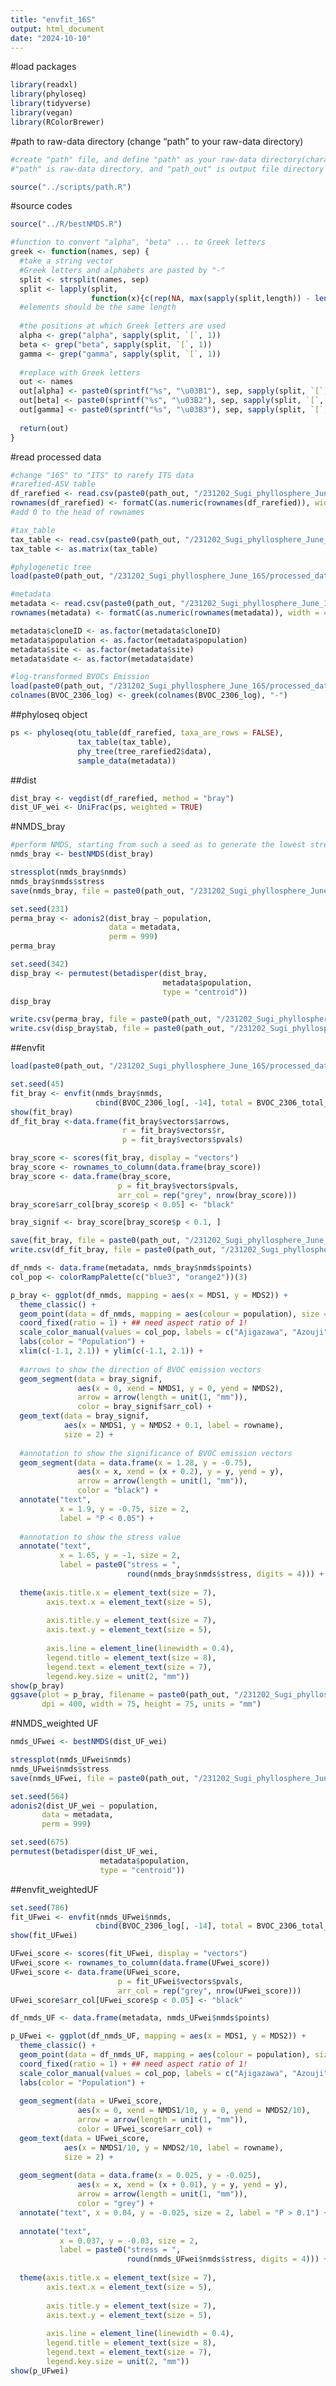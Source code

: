 ```yaml
---
title: "envfit_16S"
output: html_document
date: "2024-10-10"
---
```


#load packages

```r
library(readxl)
library(phyloseq)
library(tidyverse)
library(vegan)
library(RColorBrewer)
```

#path to raw-data directory (change "path" to your raw-data directory)

```r
#create "path" file, and define "path" as your raw-data directory(character vector) in the file
#"path" is raw-data directory, and "path_out" is output file directory

source("../scripts/path.R")
```

#source codes

```r
source("../R/bestNMDS.R")
```

```r
#function to convert "alpha", "beta" ... to Greek letters
greek <- function(names, sep) {
  #take a string vector
  #Greek letters and alphabets are pasted by "-"
  split <- strsplit(names, sep)
  split <- lapply(split, 
                  function(x){c(rep(NA, max(sapply(split,length)) - length(x)), x)})
  #elements should be the same length
  
  #the positions at which Greek letters are used
  alpha <- grep("alpha", sapply(split, `[`, 1))
  beta <- grep("beta", sapply(split, `[`, 1))
  gamma <- grep("gamma", sapply(split, `[`, 1))
  
  #replace with Greek letters
  out <- names
  out[alpha] <- paste0(sprintf("%s", "\u03B1"), sep, sapply(split, `[`, 2)[alpha])
  out[beta] <- paste0(sprintf("%s", "\u03B2"), sep, sapply(split, `[`, 2)[beta])
  out[gamma] <- paste0(sprintf("%s", "\u03B3"), sep, sapply(split, `[`, 2)[gamma])
  
  return(out)
}
```

#read processed data

```r
#change "16S" to "ITS" to rarefy ITS data
#rarefied-ASV table
df_rarefied <- read.csv(paste0(path_out, "/231202_Sugi_phyllosphere_June_16S/processed_data/BVOC/df_rarefied_16S_BVOC.csv"), row.names = 1)
rownames(df_rarefied) <- formatC(as.numeric(rownames(df_rarefied)), width = 4, flag = "0") 
#add 0 to the head of rownames

#tax_table
tax_table <- read.csv(paste0(path_out, "/231202_Sugi_phyllosphere_June_16S/processed_data/tax_table2_16S.csv"), row.names = 1)
tax_table <- as.matrix(tax_table)

#phylogenetic tree
load(paste0(path_out, "/231202_Sugi_phyllosphere_June_16S/processed_data/trees.Rdata"))

#metadata
metadata <- read.csv(paste0(path_out, "/231202_Sugi_phyllosphere_June_16S/processed_data/BVOC/metadata_16S_BVOC.csv"), row.names = 1)
rownames(metadata) <- formatC(as.numeric(rownames(metadata)), width = 4, flag = "0")

metadata$cloneID <- as.factor(metadata$cloneID)
metadata$population <- as.factor(metadata$population)
metadata$site <- as.factor(metadata$site)
metadata$date <- as.factor(metadata$date)

#log-transformed BVOCs Emission
load(paste0(path_out, "/231202_Sugi_phyllosphere_June_16S/processed_data/BVOC/BVOC_2306_16S_log.Rdata"))
colnames(BVOC_2306_log) <- greek(colnames(BVOC_2306_log), "-")
```

##phyloseq object

```r
ps <- phyloseq(otu_table(df_rarefied, taxa_are_rows = FALSE), 
               tax_table(tax_table), 
               phy_tree(tree_rarefied2$data), 
               sample_data(metadata))
```

##dist

```r
dist_bray <- vegdist(df_rarefied, method = "bray")
dist_UF_wei <- UniFrac(ps, weighted = TRUE)
```

#NMDS_bray

```r
#perform NMDS, starting from such a seed as to generate the lowest stress value 
nmds_bray <- bestNMDS(dist_bray)
```

```r
stressplot(nmds_bray$nmds)
nmds_bray$nmds$stress
save(nmds_bray, file = paste0(path_out, "/231202_Sugi_phyllosphere_June_16S/processed_data/BVOC/NMDS_bray_16S_BVOC2306.Rdata"))
```

```r
set.seed(231)
perma_bray <- adonis2(dist_bray ~ population, 
                      data = metadata, 
                      perm = 999)
perma_bray

set.seed(342)
disp_bray <- permutest(betadisper(dist_bray, 
                                  metadata$population, 
                                  type = "centroid"))
disp_bray

write.csv(perma_bray, file = paste0(path_out, "/231202_Sugi_phyllosphere_June_16S/analysis/PERMANOVA_bray_BVOC.csv"))
write.csv(disp_bray$tab, file = paste0(path_out, "/231202_Sugi_phyllosphere_June_16S/analysis/PERMDISP_bray_BVOC.csv"))
```

##envfit

```r
load(paste0(path_out, "/231202_Sugi_phyllosphere_June_16S/processed_data/BVOC/NMDS_bray_16S_BVOC2306.Rdata"))

set.seed(45)
fit_bray <- envfit(nmds_bray$nmds, 
                   cbind(BVOC_2306_log[, -14], total = BVOC_2306_total_log, MTs = MT_2306_log))
show(fit_bray)
df_fit_bray <-data.frame(fit_bray$vectors$arrows, 
                         r = fit_bray$vectors$r, 
                         p = fit_bray$vectors$pvals)

bray_score <- scores(fit_bray, display = "vectors")
bray_score <- rownames_to_column(data.frame(bray_score))
bray_score <- data.frame(bray_score, 
                        p = fit_bray$vectors$pvals, 
                        arr_col = rep("grey", nrow(bray_score)))
bray_score$arr_col[bray_score$p < 0.05] <- "black"

bray_signif <- bray_score[bray_score$p < 0.1, ]

save(fit_bray, file = paste0(path_out, "/231202_Sugi_phyllosphere_June_16S/analysis/envfit_bray_BVOC.Rdata"))
write.csv(df_fit_bray, file = paste0(path_out, "/231202_Sugi_phyllosphere_June_16S/analysis/envfit_bray_BVOC.csv"))
```

```r
df_nmds <- data.frame(metadata, nmds_bray$nmds$points)
col_pop <- colorRampPalette(c("blue3", "orange2"))(3)

p_bray <- ggplot(df_nmds, mapping = aes(x = MDS1, y = MDS2)) +
  theme_classic() + 
  geom_point(data = df_nmds, mapping = aes(colour = population), size = 1) +
  coord_fixed(ratio = 1) + ## need aspect ratio of 1!
  scale_color_manual(values = col_pop, labels = c("Ajigazawa", "Azouji", "Yakushima")) +
  labs(color = "Population") +
  xlim(c(-1.1, 2.1)) + ylim(c(-1.1, 2.1)) +
  
  #arrows to show the direction of BVOC emission vectors
  geom_segment(data = bray_signif,
               aes(x = 0, xend = NMDS1, y = 0, yend = NMDS2),
               arrow = arrow(length = unit(1, "mm")), 
               color = bray_signif$arr_col) +
  geom_text(data = bray_signif,  
            aes(x = NMDS1, y = NMDS2 + 0.1, label = rowname), 
            size = 2) +
  
  #annotation to show the significance of BVOC emission vectors
  geom_segment(data = data.frame(x = 1.28, y = -0.75),
               aes(x = x, xend = (x + 0.2), y = y, yend = y),
               arrow = arrow(length = unit(1, "mm")), 
               color = "black") +
  annotate("text", 
           x = 1.9, y = -0.75, size = 2, 
           label = "P < 0.05") +
  
  #annotation to show the stress value
  annotate("text", 
           x = 1.65, y = -1, size = 2, 
           label = paste0("stress = ", 
                          round(nmds_bray$nmds$stress, digits = 4))) +
  
  theme(axis.title.x = element_text(size = 7), 
        axis.text.x = element_text(size = 5), 
        
        axis.title.y = element_text(size = 7), 
        axis.text.y = element_text(size = 5), 
        
        axis.line = element_line(linewidth = 0.4), 
        legend.title = element_text(size = 8), 
        legend.text = element_text(size = 7), 
        legend.key.size = unit(2, "mm"))
show(p_bray)
ggsave(plot = p_bray, filename = paste0(path_out, "/231202_Sugi_phyllosphere_June_16S/figures/envfit_BVOC_log.png"), 
       dpi = 400, width = 75, height = 75, units = "mm")
```

#NMDS_weighted UF

```r
nmds_UFwei <- bestNMDS(dist_UF_wei)
```

```r
stressplot(nmds_UFwei$nmds)
nmds_UFwei$nmds$stress
save(nmds_UFwei, file = paste0(path_out, "/231202_Sugi_phyllosphere_June_16S/processed_data/BVOC/NMDS_weightedUF_16S_BVOC2306.Rdata"))
```

```r
set.seed(564)
adonis2(dist_UF_wei ~ population, 
       data = metadata, 
       perm = 999)

set.seed(675)
permutest(betadisper(dist_UF_wei, 
                    metadata$population, 
                    type = "centroid"))
```

##envfit_weightedUF

```r
set.seed(786)
fit_UFwei <- envfit(nmds_UFwei$nmds, 
                   cbind(BVOC_2306_log[, -14], total = BVOC_2306_total_log))
show(fit_UFwei)

UFwei_score <- scores(fit_UFwei, display = "vectors")
UFwei_score <- rownames_to_column(data.frame(UFwei_score))
UFwei_score <- data.frame(UFwei_score, 
                        p = fit_UFwei$vectors$pvals, 
                        arr_col = rep("grey", nrow(UFwei_score)))
UFwei_score$arr_col[UFwei_score$p < 0.05] <- "black"
```

```r
df_nmds_UF <- data.frame(metadata, nmds_UFwei$nmds$points)

p_UFwei <- ggplot(df_nmds_UF, mapping = aes(x = MDS1, y = MDS2)) +
  theme_classic() + 
  geom_point(data = df_nmds_UF, mapping = aes(colour = population), size = 1) +
  coord_fixed(ratio = 1) + ## need aspect ratio of 1!
  scale_color_manual(values = col_pop, labels = c("Ajigazawa", "Azouji", "Yakushima")) +
  labs(color = "Population") +
  
  geom_segment(data = UFwei_score,
               aes(x = 0, xend = NMDS1/10, y = 0, yend = NMDS2/10),
               arrow = arrow(length = unit(1, "mm")), 
               color = UFwei_score$arr_col) +
  geom_text(data = UFwei_score, 
            aes(x = NMDS1/10, y = NMDS2/10, label = rowname),
            size = 2) +
  
  geom_segment(data = data.frame(x = 0.025, y = -0.025),
               aes(x = x, xend = (x + 0.01), y = y, yend = y),
               arrow = arrow(length = unit(1, "mm")), 
               color = "grey") +
  annotate("text", x = 0.04, y = -0.025, size = 2, label = "P > 0.1") +
  
  annotate("text", 
           x = 0.037, y = -0.03, size = 2, 
           label = paste0("stress = ", 
                          round(nmds_UFwei$nmds$stress, digits = 4))) +
  
  theme(axis.title.x = element_text(size = 7), 
        axis.text.x = element_text(size = 5), 
        
        axis.title.y = element_text(size = 7), 
        axis.text.y = element_text(size = 5), 
        
        axis.line = element_line(linewidth = 0.4), 
        legend.title = element_text(size = 8), 
        legend.text = element_text(size = 7), 
        legend.key.size = unit(2, "mm"))
show(p_UFwei)
```

